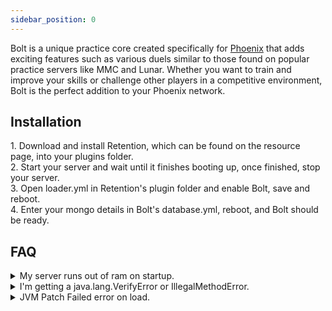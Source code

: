 ```yaml
---
sidebar_position: 0
---
```



Bolt is a unique practice core created specifically for [Phoenix](/Phoenix/Introduction) that adds exciting features such as various duels similar to those found on popular practice servers like MMC and Lunar. Whether you want to train and improve your skills or challenge other players in a competitive environment, Bolt is the perfect addition to your Phoenix network.

## Installation

<Tabs queryString="type">
    <TabItem value="spigot" label="Spigot / Paper" default>
        1. Download and install Retention, which can be found on the resource page, into your plugins folder.<br/>
        2. Start your server and wait until it finishes booting up, once finished, stop your server.<br/>
        3. Open loader.yml in Retention's plugin folder and enable Bolt, save and reboot.<br/>
        4. Enter your mongo details in Bolt's database.yml, reboot, and Bolt should be ready.<br/>
    </TabItem>
</Tabs>

## FAQ

<details>
<summary>My server runs out of ram on startup.</summary>

It is recommended to allocate as much memory you can to the server
in accordance with the amount of chunks/arenas you have.

Alternatively, you can enable `WAIT-FOR-CHUNKS` in your `settings.yml`
which will load, cache then unload arena chunks to save on ram.
</details>

<details>
<summary>I'm getting a java.lang.VerifyError or IllegalMethodError.</summary>

Add the `-noverify` flag before `-jar` in your startup command.
</details>

<details>
<summary>JVM Patch Failed error on load.</summary>

These JVM args are required to allow reflection to work properly,
add these before `-jar` in your startup command:

```
--add-opens=java.base/jdk.internal.misc=ALL-UNNAMED
--add-opens=java.base/jdk.internal.reflect=ALL-UNNAMED
--add-opens=java.base/java.lang=ALL-UNNAMED
```
</details>